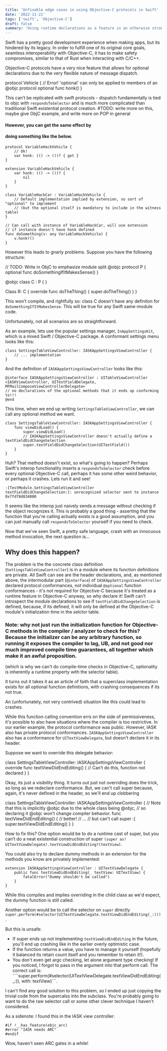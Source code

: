 ```yaml
---
title: 'Unfixable edge cases in using Objective-C protocols in Swift'
date: '2022-11-21'
tags: ['swift', 'Objective-C']
draft: false
summary: 'Using runtime declarations as a feature in an otherwise strongly-typed language is not a great idea.'
---
```


Swift has a pretty good development experience when making apps, but its hindered by its legacy.
In order to fulfill one of its original core goals, seamless interoperability with Objective-C,
it has to make safety compromises, similar to that of Rust when interacting with C/C++.

Objective-C protocols have a very nice feature that allows for optional declarations due to the very flexible nature of message dispatch.

protocol Vehicle {
    // Error! 'optional' can only be applied to members of an @objc protocol
	optional func honk()
}

This can’t be replicated with swift protocols - dispatch fundamentally
is tied to objc with `respondsToSelector` and is much more complicated than traditional Swift
existential protocol creation. #TODO: write more on this, maybe give ObjC example,
and write more on POP in general

#### However, you can get the same effect by
#### doing something like the below.
```
protocol VariableHackVehicle {
    // Ok!
    var honk: (() -> ())? { get }
}

extension VariableHackVehicle {
    var honk: (() -> ())? {
        nil
    }
}

class VariableHackCar : VariableHackVehicle {
    // Default implementation implied by extension, so sort of "optional" to implement
    // (but the optional itself is mandatory to include in the witness table)
}

// Can call with instance of VariableHackCar, will use extension
// if instance doesn't have honk defined
func doSomething(v: any VariableHackVehicle) {
    v.honk?()
}
```

However this leads to gnarly problems. Suppose you have the following structure:

// TODO: Write in ObjC to emphasize module split
@objc protocol P {
    optional func doSomethingIfItMakesSense()
}

@objc class C : P { }

Class R: C {
	override func doTheThing() {
        super.doTheThing()
    }
}

This won't compile, and rightfully so: class C doesn't have any definiton for `doSomethingIfItMakesSense`.
This will be true for any Swift same-module code.

Unfortunately, not all scenarios are so straightforward.

As an example, lets use the popular settings manager, `InAppSettingsKit`, which is a mixed Swift / Objective-C package.
A conformant settings menu looks like this:
```
class SettingsTableViewController: IASKAppSettingsViewController {
    // ... implementation
}
```

And the definition of `IASKAppSettingsViewController` looks like this:
```
@interface IASKAppSettingsViewController : UITableViewController <IASKViewController, UITextFieldDelegate, MFMailComposeViewControllerDelegate>
// no declarations of the optional methods that it ends up conforming to!!!
@end
```

This time, when we end up writing `SettingsTableViewController`, we can call any optional method we want.

```
class SettingsTableViewController: IASKAppSettingsViewController {
    func viewDidLoad() {
        super.viewDidLoad()
        // IASKAppSettingsViewController doesn't actually define a textFieldDidChangeSelection
        super.textFieldDidChangeSelection(UITextField())
    }
}
```

Huh? That method doesn't exist, so what's going to happen? Perhaps Swift's interop functionality
inserts a `respondsToSelector` check before every optional Objective-C call, perhaps it has some other weird behavior,
or perhaps it crashes. Lets run it and see!

`-[TestModule.SettingsTableViewController textFieldDidChangeSelection:]: unrecognized selector sent to instance 0x7fd78d834800`

It seems like the interop just naively sends a message without checking if the object recognizes it.
This is probably a good thing - asserting that the function that you're calling actually exists
is a good assumption, and you can just manually call `respondsToSelector` yourself if you need to check.

Now that we've seen Swift, a pretty safe language, crash with an innocuous method invocation, the next question is...

## Why does this happen?
The problem is the the concrete class definition (`SettingsTableViewController`) is in a module where its function definitions are private.
All Swift can see are the header declarations, and, as mentioned above, the intermodular part (`@interface`) of `IASKAppSettingsViewController`
declared protocol conformances, not individual `@optional` function conformances - it's not required for Objective-C because it's treated as a runtime
feature in Objective-C anyway, so why declare it!
Swift can't introspect the module declarations to see if `textFieldDidChangeSelection` is defined, because, if its defined, it will only be defined at the Objective-C module's initialization time in the selctor table.

### Note: why not just run the initialization function for Objective-C methods in the compiler / analyzer to check for this? Because the initializer can be any arbitrary function, so running it exposes the compiler to lag, UB, and not good nor much improved compile time guarantees, all together which make it an awful proposition.

(which is why we can't do compile-time checks in Objective-C, optionality is inherently a runtime property with the selector table).

It turns out it takes it as an article of faith that a superclass implementation exists for all optional function definitions,
with crashing consequences if its not true.

An (unfortunately, not very contrived) situation like this could lead to crashes.


While this function calling convention errs on the side of permissiveness, it's possible to also have situations
where the compiler is too restrictive.
In our earlier example, the protocol conformance was public. However, IASK also has private protocol conformances.
`IASKAppSettingsViewController` also has a conformance for `UITextViewDelegate`, but doesn't declare it in its header.

Suppose we want to override this delegate behavior:

class SettingsTableViewController: IASKAppSettingsViewController {
	override func textViewDidEndEditing() {
        // Can’t do this, function not declared
    }
}

Okay, its just a visibility thing.
It turns out just not overriding does the trick, so long as we redeclare conformance.
But, we can't call super because, again, it's never defined in the header, so we'll end up clobbering 

class SettingsTableViewController: IASKAppSettingsViewController {
    // Note that this is implicitly @objc due to the whole class being @objc,
    // so declaring it @objc won't change compiler behavior.
	func textViewDidEndEditing() {
        // better!
        // ...
        // but can't call super :(
        super.textViewDidEndEditing()
    }
}

How to fix this?
One option would be to do a runtime cast of super, but
you can’t do a neat existential construction of super `(super as! UITextViewDelegate).textViewDidEndEditing?(textView)`.

You could also try to declare dummy methods in an extension for the methods you know are privately implemented:

```
extension IASKAppSettingsViewController : UITextViewDelegate {
    public func textViewDidEndEditing(_ textView: UITextView) {
        fatalError("Dummy shouldn't be called")
    }
}
```

While this compiles and implies overriding in the child class as we'd expect, the dummy function is still called.

Another option would be to call the selector on `super` directly
`super.perform(#selector(UITextViewDelegate.textViewDidEndEditing(_:)))`.

But this is unsafe:
 - If super ends up not implementing `textViewDidEndEditing` in the future, you'll end up crashing like in the earlier overly optimistic case.
 - If the function returns a value, you have to manage it yourself (hopefully it balanced its retain count itself and you remember to retain it!).
 - You don't even get argc checking, let alone argument type checking!
 If you noticed, I forgot to pass in the argument into that perform call. The correct call is:
````super.perform(#selector(UITextViewDelegate.textViewDidEndEditing(_:)), with: textView)```.

I can't find any good solution to this problem, so I ended up just copying the trivial code from the supercalss into the subclass.
You're probably going to want to do the raw selector call or some other clever technique I haven't considered.


As a sidenote: I found this in the IASK view controller:
```
#if !__has_feature(objc_arc)
#error "IASK needs ARC"
#endif
```

Wow, haven't seen ARC gates in a while!